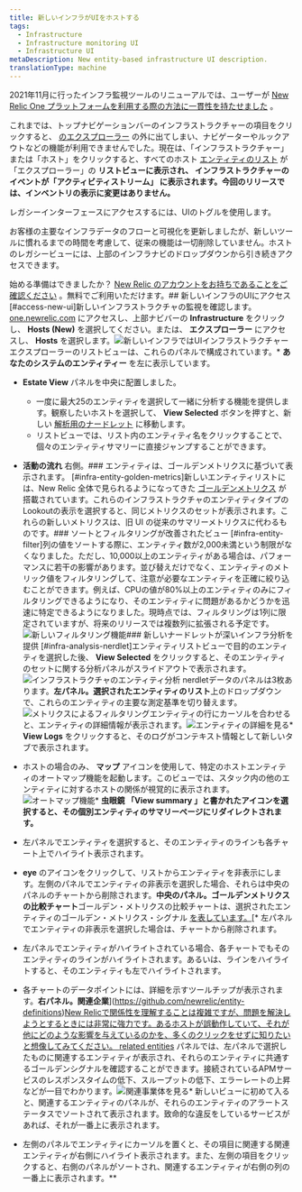 ```yaml
---
title: 新しいインフラがUIをホストする
tags:
  - Infrastructure
  - Infrastructure monitoring UI
  - Infrastructure UI
metaDescription: New entity-based infrastructure UI description.
translationType: machine
---
```


2021年11月に行ったインフラ監視ツールのリニューアルでは、ユーザーが [New Relic One プラットフォームを利用する際の方法に一貫性を持たせました](/docs/new-relic-one/use-new-relic-one/get-started/introduction-new-relic-one/) 。

これまでは、トップナビゲーションバーのインフラストラクチャーの項目をクリックすると、 [のエクスプローラー](/docs/new-relic-one/use-new-relic-one/core-concepts/new-relic-explorer-view-performance-across-apps-services-hosts/) の外に出てしまい、ナビゲーターやルックアウトなどの機能が利用できませんでした。現在は、「インフラストラクチャー」または「ホスト」をクリックすると、すべてのホスト [エンティティのリスト](/docs/new-relic-one/use-new-relic-one/core-concepts/what-entity-new-relic/) が「エクスプローラー」の **リストビューに表示され、 **インフラストラクチャーのイベントが「アクティビティストリーム」** に表示されます。今回のリリースでは、インベントリの表示に変更はありません。**

<Callout variant="tip">
  レガシーインターフェースにアクセスするには、UIのトグルを使用します。

  お客様の主要なインフラデータのフローと可視化を更新しましたが、新しいツールに慣れるまでの時間を考慮して、従来の機能は一切削除していません。ホストのレガシービューには、上部のインフラナビのドロップダウンから引き続きアクセスできます。
</Callout>

始める準備はできましたか？ [New Relic のアカウントをお持ちであることをご確認ください](https://newrelic.com/signup) 。無料でご利用いただけます。## 新しいインフラのUIにアクセス [#access-new-ui]新しいインフラストラクチャの監視を確認します。 [one.newrelic.com](https://one.newrelic.com) にアクセスし、上部ナビバーの **Infrastructure** をクリックし、 **Hosts (New)** を選択してください。または、 **エクスプローラー** にアクセスし、 **Hosts** を選択します。![新しいインフラではUI](./images/pegasus-ui.png "新しいインフラのUI")インフラストラクチャーエクスプローラーのリストビューは、これらのパネルで構成されています。* **あなたのシステムのエンティティー** を左に表示しています。

* **Estate View** パネルを中央に配置しました。

  * 一度に最大25のエンティティを選択して一緒に分析する機能を提供します。観察したいホストを選択して、 **View Selected** ボタンを押すと、新しい [解析用のナードレット](#infra-analysis-nerdlet) に移動します。
  * リストビューでは、リスト内のエンティティ名をクリックすることで、個々のエンティティサマリーに直接ジャンプすることができます。

* **活動の流れ** 右側。### エンティティは、ゴールデンメトリクスに基づいて表示されます。 [#infra-entity-golden-metrics]新しいエンティティリストには、New Relic 全体で見られるようになってきた [ゴールデンメトリクス](/docs/apis/nerdgraph/examples/golden-metrics-entities-nerdgraph-api-tutorial/) が搭載されています。これらのインフラストラクチャのエンティティタイプのLookoutの表示を選択すると、同じメトリクスのセットが表示されます。これらの新しいメトリクスは、旧 UI の従来のサマリーメトリクスに代わるものです。### ソートとフィルタリングが改善されたビュー [#infra-entity-filter]列の値をソートする際に、エンティティ数が2,000未満という制限がなくなりました。ただし、10,000以上のエンティティがある場合は、パフォーマンスに若干の影響があります。並び替えだけでなく、エンティティのメトリック値をフィルタリングして、注意が必要なエンティティを正確に絞り込むことができます。例えば、CPUの値が80%以上のエンティティのみにフィルタリングできるようになり、そのエンティティに問題があるかどうかを迅速に特定できるようになりました。現時点では、フィルタリングは1列に限定されていますが、将来のリリースでは複数列に拡張される予定です。![新しいフィルタリング機能](./images/infra-new-filters.png "新規フィルタリング")### 新しいナードレットが深いインフラ分析を提供 [#infra-analysis-nerdlet]エンティティリストビューで目的のエンティティを選択した後、 **View Selected** をクリックすると、そのエンティティのセットに関する分析パネルがスライドアウトで表示されます。![インフラストラクチャのエンティティ分析 nerdlet](./images/analysis-nerdlet.png "分析オタク")データのパネルは3枚あります。**左パネル。選択されたエンティティのリスト**上のドロップダウンで、これらのエンティティの主要な測定基準を切り替えます。![メトリクスによるフィルタリング](./images/nerdlet-metrics.png "メトリクスによるフィルタリング")エンティティの行にカーソルを合わせると、エンティティの詳細情報が表示されます。![エンティティの詳細を見る](./images/nerdlet-entity-menu.png "エンティティの詳細")* **View Logs** をクリックすると、そのログがコンテキスト情報として新しいタブで表示されます。
* ホストの場合のみ、 **マップ** アイコンを使用して、特定のホストエンティティのオートマップ機能を起動します。このビューでは、スタック内の他のエンティティに対するホストの関係が視覚的に表示されます。![オートマップ機能](./images/nerdlet-automap.png "オートマップ機能")* ****虫眼鏡 「View summary 」と書かれたアイコンを選択すると、その個別エンティティのサマリーページにリダイレクトされます。****
* 左パネルでエンティティを選択すると、そのエンティティのラインも各チャート上でハイライト表示されます。
* **eye** のアイコンをクリックして、リストからエンティティを非表示にします。左側のパネルでエンティティの非表示を選択した場合、それらは中央のパネルのチャートから削除されます。**中央のパネル。ゴールデンメトリクスの比較チャート**ゴールデン・メトリクスの比較チャートは、選択されたエンティティのゴールデン・メトリクス・シグナル [を表しています。](https://github.com/newrelic/entity-definitions)[* 左パネルでエンティティの非表示を選択した場合は、チャートから削除されます。
* 左パネルでエンティティがハイライトされている場合、各チャートでもそのエンティティのラインがハイライトされます。あるいは、ラインをハイライトすると、そのエンティティも左でハイライトされます。
* 各チャートのデータポイントには、詳細を示すツールチップが表示されます。**右パネル。関連企業**](https://github.com/newrelic/entity-definitions)[New Relicで関係性を理解することは複雑ですが、問題を解決しようとするときには非常に強力です。あるホストが誤動作していて、それが他にどのような影響を与えているのかを、多くのクリックをせずに知りたいと想像してみてください。 ](https://github.com/newrelic/entity-definitions)[related entities](/docs/new-relic-one/use-new-relic-one/core-concepts/what-entity-new-relic/#related-entities) パネルでは、左パネルで選択したものに関連するエンティティが表示され、それらのエンティティに共通するゴールデンシグナルを確認することができます。接続されているAPMサービスのレスポンスタイムの低下、スループットの低下、エラーレートの上昇などが一目でわかります。![関連事業体を見る](./images/nerdlet-related-entities.png "関連事業体を見る")* 新しいビューに初めて入ると、関連するエンティティのパネルが、それらのエンティティのアラートステータスでソートされて表示されます。致命的な違反をしているサービスがあれば、それが一番上に表示されます。
* 左側のパネルでエンティティにカーソルを置くと、その項目に関連する関連エンティティが右側にハイライト表示されます。また、左側の項目をクリックすると、右側のパネルがソートされ、関連するエンティティが右側の列の一番上に表示されます。**

